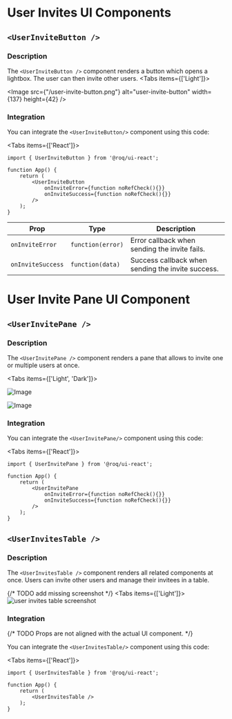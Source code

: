 
# User Invites UI Components

<DoBasicSetup />

## `<UserInviteButton />`

### Description

The `<UserInviteButton />` component renders a button which opens a lightbox. The user can then invite other users.
<Tabs items={['Light']}><Tab>

<Image src={"/user-invite-button.png"} alt="user-invite-button" width={137} height={42} />

</Tab></Tabs>


### Integration

You can integrate the `<UserInviteButton/>` component using this code:

<Tabs items={['React']}><Tab>

```tsx
import { UserInviteButton } from '@roq/ui-react';

function App() {
    return (
        <UserInviteButton
            onInviteError={function noRefCheck(){}}
            onInviteSuccess={function noRefCheck(){}}
        />
    );
}
```

| Prop                        | Type              | Description                                            |
|-----------------------------|-------------------|--------------------------------------------------------|
| `onInviteError`             | `function(error)` | Error callback when sending the invite fails.          |
| `onInviteSuccess`           | `function(data)`  | Success callback when sending the invite success.      |

</Tab></Tabs>

# User Invite Pane UI Component

## `<UserInvitePane />`

### Description

The `<UserInvitePane />` component renders a pane that allows to invite one or multiple users at once.

<Tabs items={['Light', 'Dark']}><Tab>

![Image](/UserInvitePane.png)

</Tab><Tab>

![Image](/UserInvitePaneDark.png)
</Tab></Tabs>

### Integration

You can integrate the `<UserInvitePane/>` component using this code:

<Tabs items={['React']}><Tab>

```tsx
import { UserInvitePane } from '@roq/ui-react';

function App() {
    return (
        <UserInvitePane
            onInviteError={function noRefCheck(){}}
            onInviteSuccess={function noRefCheck(){}}
        />
    );
}
```

</Tab></Tabs>

## `<UserInvitesTable />`

### Description

The `<UserInvitesTable />` component renders all related components at once. Users can invite other users and manage
their invitees in a table.

{/* TODO add missing screenshot */}
<Tabs items={['Light']}><Tab>
![user invites table screenshot](/userinvitestable.png)
</Tab></Tabs>

### Integration

{/* TODO Props are not aligned with the actual UI component. */}

You can integrate the `<UserInvitesTable/>` component using this code:

<Tabs items={['React']}><Tab>

```tsx
import { UserInvitesTable } from '@roq/ui-react';

function App() {
    return (
        <UserInvitesTable />
    );
}
```

</Tab></Tabs>